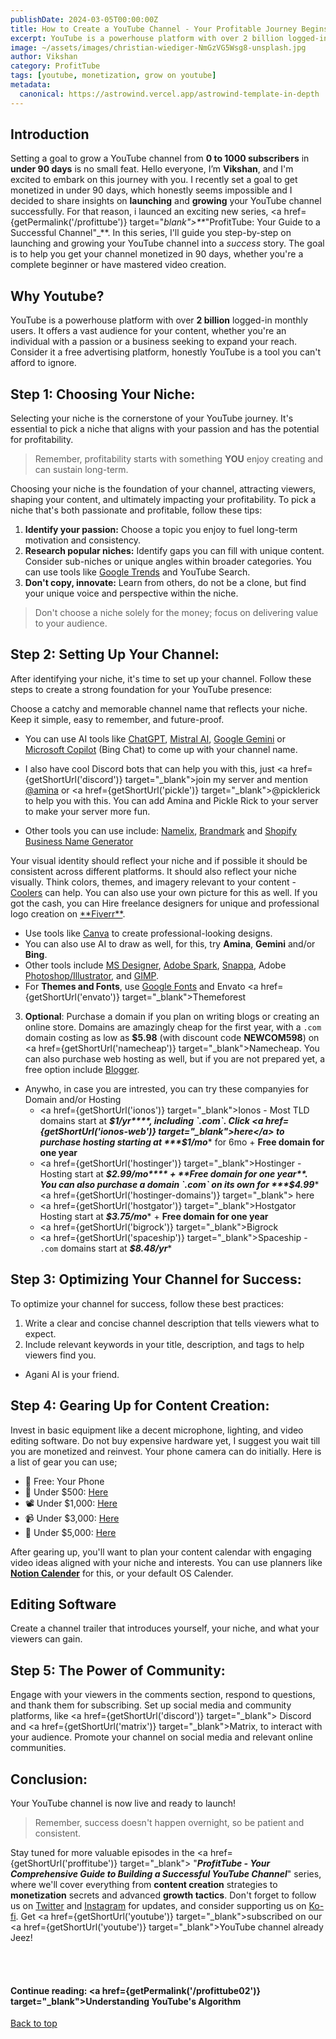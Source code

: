 ```yaml
---
publishDate: 2024-03-05T00:00:00Z
title: How to Create a YouTube Channel - Your Profitable Journey Begins!
excerpt: YouTube is a powerhouse platform with over 2 billion logged-in monthly users. It offers a vast audience for your content... honestly YouTube is a tool you can't afford to ignore.
image: ~/assets/images/christian-wiediger-NmGzVG5Wsg8-unsplash.jpg
author: Vikshan
category: ProfitTube
tags: [youtube, monetization, grow on youtube]
metadata:
  canonical: https://astrowind.vercel.app/astrowind-template-in-depth
---
```



## Introduction

Setting a goal to grow a YouTube channel from **0 to 1000 subscribers** in **under 90 days** is no small feat. Hello everyone, I’m **Vikshan**, and I'm excited to embark on this journey with you. I recently set a goal to get monetized in under 90 days, which honestly seems impossible and I decided to share insights on **launching** and **growing** your YouTube channel successfully. For that reason, i launced an exciting new series, <a href={getPermalink('/profittube')} target="_blank">**_"ProfitTube: Your Guide to a Successful Channel"_**</a>. In this series, I'll guide you step-by-step on launching and growing your YouTube channel into a _success_ story. The goal is to help you get your channel monetized in 90 days, whether you're a complete beginner or have mastered video creation.

## Why Youtube?

YouTube is a powerhouse platform with over **2 billion** logged-in monthly users. It offers a vast audience for your content, whether you're an individual with a passion or a business seeking to expand your reach. Consider it a free advertising platform, honestly YouTube is a tool you can't afford to ignore.

## Step 1: Choosing Your Niche:

Selecting your niche is the cornerstone of your YouTube journey. It's essential to pick a niche that aligns with your passion and has the potential for profitability.

> Remember, profitability starts with something **YOU** enjoy creating and can sustain long-term.

Choosing your niche is the foundation of your channel, attracting viewers, shaping your content, and ultimately impacting your profitability. To pick a niche that's both passionate and profitable, follow these tips:

1. **Identify your passion:** Choose a topic you enjoy to fuel long-term motivation and consistency.
2. **Research popular niches:** Identify gaps you can fill with unique content. Consider sub-niches or unique angles within broader categories. You can use tools like <a href="https://trends.google.com" target="_blank"> Google Trends</a> and YouTube Search.
3. **Don't copy, innovate:** Learn from others, do not be a clone, but find your unique voice and perspective within the niche.

> Don't choose a niche solely for the money; focus on delivering value to your audience.

## Step 2: Setting Up Your Channel:

After identifying your niche, it's time to set up your channel. Follow these steps to create a strong foundation for your YouTube presence:

<DListItem dt="1. Channel Name">
  Choose a catchy and memorable channel name that reflects your niche. Keep it simple, easy to remember, and future-proof.

- You can use AI tools like <a href="https://chat.openai.com" target="_blank"> ChatGPT</a>, <a href="https://chat.mistral.ai" target="_blank"> Mistral AI</a>, <a href="https://gemini.google.com" target="_blank">Google Gemini</a> or <a href="https://bing.com/chat" target="_blank">Microsoft Copilot</a> (Bing Chat) to come up with your channel name.

- I also have cool Discord bots that can help you with this, just <a href={getShortUrl('discord')} target="_blank">join my server</a> and mention <a href={AMINA_URL} target="_blank">@amina</a> or <a href={getShortUrl('pickle')} target="_blank">@picklerick</a> to help you with this. You can add Amina and Pickle Rick to your server to make your server more fun.

- Other tools you can use include: <a href="https://namelix.com" target="_blank">Namelix</a>, <a href="https://brandmark.io" target="_blank">Brandmark</a> and <a href="https://www.shopify.com/tools/business-name-generator?term=shopify" target="_blank">Shopify Business Name Generator</a>

</DListItem>

<DListItem dt='2. Create a Logo/Profile Photo and Banner'>
Your visual identity should reflect your niche and if possible it should be consistent across different platforms. It should also reflect your niche visually. Think colors, themes, and imagery relevant to your content - <a href="https://coolors.co/" target="_blank">Coolers</a> can help. 
You can also use your own picture for this as well. If you got the cash, you can Hire freelance designers for unique and professional logo creation on <a href={getShortUrl('fiverr')} target="_blank">**Fiverr**</a>.

- Use tools like <a href="https://www.canva.com/en_gb/" target="_blank">Canva</a> to create professional-looking designs. 
- You can also use AI to draw as well, for this, try **Amina**, **Gemini** and/or **Bing**.
- Other tools include <a href="https://designer.microsoft.com/" target="_blank">MS Designer</a>, <a href="https://express.adobe.com/page/9bPqZ/?tp=1" target="_blank">Adobe Spark</a>, <a href="http://snappa.com/" target="_blank">Snappa</a>, Adobe <a href="https://t.me/RBModsPC" target="_blank">Photoshop/Illustrator</a>, and <a href="https://www.gimp.org/" target="_blank">GIMP</a>.
- For **Themes and Fonts**, use <a href="https://fonts.google.com/" target="_blank">Google Fonts</a> and Envato <a href={getShortUrl('envato')} target="_blank">Themeforest</a>

</DListItem>

3. **Optional**: Purchase a domain if you plan on writing blogs or creating an online store. Domains are amazingly cheap for the first year, with a `.com` domain costing as low as **$5.98** (with discount code **NEWCOM598**) on <a href={getShortUrl('namecheap')} target="_blank">Namecheap</a>. You can also purchase web hosting as well, but if you are not prepared yet, a free option include <a href="https://blogger.com" target="_blank">Blogger</a>. 
- Anywho, in case you are intrested, you can try these companyies for Domain and/or Hosting
  - <a href={getShortUrl('ionos')} target="_blank">Ionos</a> - Most TLD domains start at ***$1/yr****, including `.com`. Click <a href={getShortUrl('ionos-web')} target="_blank">here</a> to purchase hosting starting at ***$1/mo**** for 6mo + **Free domain for one year**
  - <a href={getShortUrl('hostinger')} target="_blank">Hostinger</a> - Hosting start at ***$2.99/mo**** + **Free domain for one year**. You can also purchase a domain `.com` on its own for ***$4.99**** <a href={getShortUrl('hostinger-domains')} target="_blank"> here</a>
  - <a href={getShortUrl('hostgator')} target="_blank">Hostgator</a> Hosting start at ***$3.75/mo**** + **Free domain for one year**
  - <a href={getShortUrl('bigrock')} target="_blank">Bigrock</a>
  - <a href={getShortUrl('spaceship')} target="_blank">Spaceship</a> - `.com` domains start at ***$8.48/yr****

## Step 3: Optimizing Your Channel for Success:

To optimize your channel for success, follow these best practices:

1. Write a clear and concise channel description that tells viewers what to expect.
2. Include relevant keywords in your title, description, and tags to help viewers find you.

- Agani AI is your friend.

## Step 4: Gearing Up for Content Creation:

Invest in basic equipment like a decent microphone, lighting, and video editing software. Do not buy expensive hardware yet, I suggest you wait till you are monetized and reinvest. Your phone camera can do initially. Here is a list of gear you can use;
- 📲 Free: Your Phone
- 📸 Under $500: <a href="https://www.amazon.com/hz/wishlist/ls/35GMN30JFMO9D?ref_=wl_share&_encoding=UTF8&tag=amplifyviews-20&linkCode=ur2&linkId=5abe06950bcac665eed795911b131483&camp=1789&creative=9325" target="_blank">Here</a>
- 📽 Under $1,000: <a href="https://www.amazon.com/hz/wishlist/ls/1TYZWEZXWLMCO?ref_=wl_share&_encoding=UTF8&tag=amplifyviews-20&linkCode=ur2&linkId=1a7ba99010896457622069f932d8e462&camp=1789&creative=9325" target="_blank">Here</a>
- 📹 Under $3,000: <a href="https://www.amazon.com/hz/wishlist/ls/1UJ0ZTK650YM4?ref_=wl_share&_encoding=UTF8&tag=amplifyviews-20&linkCode=ur2&linkId=65ef400c23cb443346d775606991c6c6&camp=1789&creative=9325" target="_blank">Here</a>
- 🎥 Under $5,000: <a href="https://www.amazon.com/hz/wishlist/ls/38WNLA649M9S7?ref_=wl_share&_encoding=UTF8&tag=amplifyviews-20&linkCode=ur2&linkId=977d56904aaa690b006e6cf799eaf372&camp=1789&creative=9325" target="_blank">Here</a>

After gearing up, you'll want to plan your content calendar with engaging video ideas aligned with your niche and interests. You can use planners like <a href="https://www.notion.so/product/calendar" target="_blank">**Notion Calender**</a> for this, or your default OS Calender.

## Editing Software
Create a channel trailer that introduces yourself, your niche, and what your viewers can gain.

## Step 5: The Power of Community:

Engage with your viewers in the comments section, respond to questions, and thank them for subscribing. Set up social media and community platforms, like <a href={getShortUrl('discord')} target="_blank"> Discord</a> and <a href={getShortUrl('matrix')} target="_blank">Matrix</a>, to interact with your audience. Promote your channel on social media and relevant online communities.

## Conclusion:

Your YouTube channel is now live and ready to launch!

> Remember, success doesn't happen overnight, so be patient and consistent.

Stay tuned for more valuable episodes in the <a href={getShortUrl('proffitube')} target="_blank"> "***ProfitTube - Your Comprehensive Guide to Building a Successful YouTube Channel***"</a> series, where we'll cover everything from **content creation** strategies to **monetization** secrets and advanced **growth tactics**. Don't forget to follow us on <a href={TWITTER_URL} target="_blank"> Twitter</a> and <a href={INSTAGRAM_URL} target="_blank"> Instagram</a> for updates, and consider supporting us on <a href={KOFI_URL} target="_blank">Ko-fi</a>. Get <a href={getShortUrl('youtube')}  target="_blank">subscribed</a> on our <a href={getShortUrl('youtube')}  target="_blank">YouTube channel</a> already Jeez!

<br></br>
#### Continue reading: <a href={getPermalink('/profittube02')} target="_blank">**Understanding YouTube's Algorithm**</a>

[Back to top](#top)

